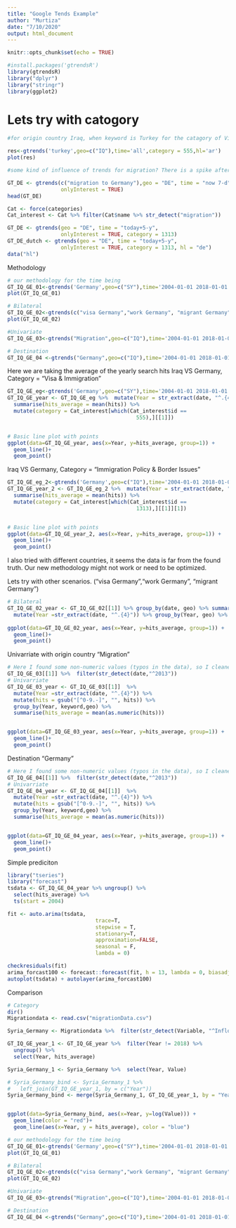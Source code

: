 ```yaml
---
title: "Google Tends Example"
author: "Murtiza"
date: "7/10/2020"
output: html_document
---
```


```r
knitr::opts_chunk$set(echo = TRUE)
```

```r
#install.packages('gtrendsR')
library(gtrendsR)
library("dplyr")
library("stringr")
library(ggplot2)

```

# Lets try with catogory

```r
#for origin country Iraq, when keyword is Turkey for the catagory of Visa and Immigration and when language is Arabic.

res<-gtrends('turkey',geo=c("IQ"),time='all',category = 555,hl='ar')
plot(res)

#some kind of influence of trends for migration? There is a spike after 2013?
```

```r
GT_DE <- gtrends(c("migration to Germany"),geo = "DE", time = "now 7-d",
                 onlyInterest = TRUE)
head(GT_DE)

Cat <- force(categories)
Cat_interest <- Cat %>% filter(Cat$name %>% str_detect("migration"))

GT_DE <- gtrends(geo = "DE", time = "today+5-y",
                 onlyInterest = TRUE, category = 1313)
GT_DE_dutch <- gtrends(geo = "DE", time = "today+5-y",
                 onlyInterest = TRUE, category = 1313, hl = "de")
data("hl")
```

Methodology
```r
# our methodology for the time being
GT_IQ_GE_01<-gtrends('Germany',geo=c("SY"),time='2004-01-01 2018-01-01',category = 555,hl='ar',gprop = "web", onlyInterest = TRUE)
plot(GT_IQ_GE_01)

# Bilateral
GT_IQ_GE_02<-gtrends(c("visa Germany","work Germany", "migrant Germany"),geo=c("IQ"),time='2004-01-01 2018-01-01',hl='ar', onlyInterest = TRUE)
plot(GT_IQ_GE_02)

#Univariate
GT_IQ_GE_03<-gtrends("Migration",geo=c("IQ"),time='2004-01-01 2018-01-01',hl='ar', onlyInterest = TRUE)

# Destination
GT_IQ_GE_04 <-gtrends("Germany",geo=c("IQ"),time='2004-01-01 2018-01-01',hl='ar', onlyInterest = TRUE)

```

Here we are taking the average of the yearly search hits
Iraq VS Germany, Category = "Visa & Immigration"
```r
GT_IQ_GE_eg<-gtrends('Germany',geo=c("SY"),time='2004-01-01 2018-01-01',category = 555,hl='ar',gprop = "web", onlyInterest = TRUE)[[1]]
GT_IQ_GE_year <- GT_IQ_GE_eg %>%  mutate(Year = str_extract(date, "^.{4}")) %>% group_by(Year, keyword, geo) %>%
  summarise(hits_average = mean(hits)) %>% 
  mutate(category = Cat_interest[which(Cat_interest$id ==
                                         555),][[1]])


# Basic line plot with points
ggplot(data=GT_IQ_GE_year, aes(x=Year, y=hits_average, group=1)) +
  geom_line()+
  geom_point()

```
Iraq VS Germany, Category = "Immigration Policy & Border Issues"
```r
GT_IQ_GE_eg_2<-gtrends('Germany',geo=c("IQ"),time='2004-01-01 2018-01-01',category = 1313,hl='ar',gprop = "web", onlyInterest = TRUE)[[1]]
GT_IQ_GE_year_2 <- GT_IQ_GE_eg_2 %>%  mutate(Year = str_extract(date, "^.{4}")) %>% group_by(Year, keyword, geo) %>%
  summarise(hits_average = mean(hits)) %>% 
  mutate(category = Cat_interest[which(Cat_interest$id ==
                                         1313),][[1]][1])


# Basic line plot with points
ggplot(data=GT_IQ_GE_year_2, aes(x=Year, y=hits_average, group=1)) +
  geom_line()+
  geom_point()
```

I also tried with different countries, it seems the data is far from the found truth. Our new methodology might not work or need to be optimized.

Lets try with other scenarios.
("visa Germany","work Germany", "migrant Germany")

```r
# Bilateral
GT_IQ_GE_02_year <- GT_IQ_GE_02[[1]] %>% group_by(date, geo) %>% summarise(hits_average = sum(hits)) %>% ungroup() %>% 
  mutate(Year =str_extract(date, "^.{4}")) %>% group_by(Year, geo) %>% summarise(hits_average = mean(hits_average))
  
ggplot(data=GT_IQ_GE_02_year, aes(x=Year, y=hits_average, group=1)) +
  geom_line()+
  geom_point()

```
Univarriate with origin country
"Migration"
```r
# Here I found some non-numeric values (typos in the data), so I cleaned
GT_IQ_GE_03[[1]] %>%  filter(str_detect(date,"^2013")) 
# Univarriate
GT_IQ_GE_03_year <- GT_IQ_GE_03[[1]]  %>% 
  mutate(Year =str_extract(date, "^.{4}")) %>% 
  mutate(hits = gsub("[^0-9.-]", "", hits)) %>% 
  group_by(Year, keyword,geo) %>% 
  summarise(hits_average = mean(as.numeric(hits)))


ggplot(data=GT_IQ_GE_03_year, aes(x=Year, y=hits_average, group=1)) +
  geom_line()+
  geom_point()

```

Destination 
"Germany"

```r
# Here I found some non-numeric values (typos in the data), so I cleaned
GT_IQ_GE_04[[1]] %>%  filter(str_detect(date,"^2013")) 
# Univarriate
GT_IQ_GE_04_year <- GT_IQ_GE_04[[1]]  %>% 
  mutate(Year =str_extract(date, "^.{4}")) %>% 
  mutate(hits = gsub("[^0-9.-]", "", hits)) %>% 
  group_by(Year, keyword,geo) %>% 
  summarise(hits_average = mean(as.numeric(hits)))


ggplot(data=GT_IQ_GE_04_year, aes(x=Year, y=hits_average, group=1)) +
  geom_line()+
  geom_point()


```
Simple prediciton
```r
library("tseries")
library("forecast")
tsdata <- GT_IQ_GE_04_year %>% ungroup() %>% 
  select(hits_average) %>% 
  ts(start = 2004)

fit <- auto.arima(tsdata,
                            trace=T, 
                            stepwise = T,
                            stationary=T,
                            approximation=FALSE,
                            seasonal = F,
                            lambda = 0)

checkresiduals(fit)
arima_forcast100 <- forecast::forecast(fit, h = 13, lambda = 0, biasadj = TRUE)
autoplot(tsdata) + autolayer(arima_forcast100)
```

Comparison

```r
# Category
dir()
Migrationdata <- read.csv("migrationData.csv")

Syria_Germany <- Migrationdata %>%  filter(str_detect(Variable, "^Inflows")) %>% filter(Country.of.birth.nationality == "Syria", Country == "Germany", VAR == "B11") %>% filter(Year > 2003)

GT_IQ_GE_year_1 <- GT_IQ_GE_year %>%  filter(Year != 2018) %>% 
  ungroup() %>% 
  select(Year, hits_average)

Syria_Germany_1 <- Syria_Germany %>%  select(Year, Value)

# Syria_Germany_bind <- Syria_Germany_1 %>%
#   left_join(GT_IQ_GE_year_1, by = c("Year"))
Syria_Germany_bind <- merge(Syria_Germany_1, GT_IQ_GE_year_1, by = "Year")


ggplot(data=Syria_Germany_bind, aes(x=Year, y=log(Value))) +
  geom_line(color = "red")+
  geom_line(aes(x=Year, y = hits_average), color = "blue")

```




```r

# our methodology for the time being
GT_IQ_GE_01<-gtrends('Germany',geo=c("SY"),time='2004-01-01 2018-01-01',category = 555,hl='ar',gprop = "web", onlyInterest = TRUE)
plot(GT_IQ_GE_01)

# Bilateral
GT_IQ_GE_02<-gtrends(c("visa Germany","work Germany", "migrant Germany"),geo=c("IQ"),time='2004-01-01 2018-01-01',hl='ar', onlyInterest = TRUE)
plot(GT_IQ_GE_02)

#Univariate
GT_IQ_GE_03<-gtrends("Migration",geo=c("IQ"),time='2004-01-01 2018-01-01',hl='ar', onlyInterest = TRUE)

# Destination
GT_IQ_GE_04 <-gtrends("Germany",geo=c("IQ"),time='2004-01-01 2018-01-01',hl='ar', onlyInterest = TRUE)

```

